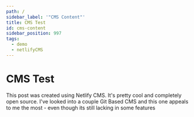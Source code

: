 ```yaml
---
path: /
sidebar_label: '"CMS Content"'
title: CMS Test
id: cms-content
sidebar_position: 997
tags:
  - demo
  - netlifyCMS
---
```


# CMS Test

This post was created using Netlify CMS. It's pretty cool and completely open source. I've looked into a couple Git Based CMS and this one appeals to me the most - even though its still lacking in some features

